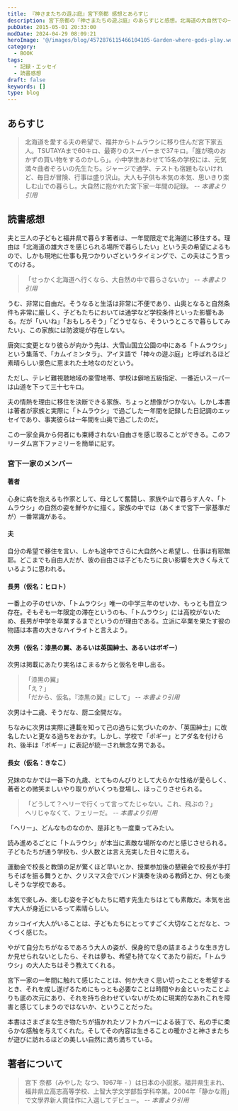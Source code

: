 ```yaml
---
title: 『神さまたちの遊ぶ庭』宮下奈都 感想とあらすじ
description: 宮下奈都の『神さまたちの遊ぶ庭』のあらすじと感想。北海道の大自然での一年間の生活を描いたエッセイで、家族の自由な暮らしと自然の美しさを綴る。カバーの絵も素敵な素晴ら素晴らしい一冊。
pubDate: 2015-05-01 20:33:00
modDate: 2024-04-29 08:09:21
heroImage: '@/images/blog/4572876115466104105-Garden-where-gods-play.webp'
category:
  - BOOK
tags:
  - 記録・エッセイ
  - 読書感想
draft: false
keywords: []
type: blog
---
```


## あらすじ

> 北海道を愛する夫の希望で、福井からトムラウシに移り住んだ宮下家五人。TSUTAYAまで60キロ、最寄りのスーパーまで37キロ。「誰が晩のおかずの買い物をするのかしら」。小中学生あわせて15名の学校には、元気満々曲者ぞろいの先生たち。ジャージで通学、テストも宿題もないけれど、毎日が冒険、行事は盛り沢山。大人も子供も本気の本気、思いきり楽しむ山での暮らし。大自然に抱かれた宮下家一年間の記録。 <cite>-- 本書より引用</cite>

## 読書感想

夫と三人の子どもと福井県で暮らす著者は、一年間限定で北海道に移住する。理由は「北海道の雄大さを感じられる場所で暮らしたい」という夫の希望によるもので、しかも現地に仕事も見つかりいざというタイミングで、この夫はこう言ってのける。

> 「せっかく北海道へ行くなら、大自然の中で暮らさないか」 <cite>-- 本書より引用</cite>

うむ、非常に自由だ。そうなると生活は非常に不便であり、山奥となると自然条件も非常に厳しく、子どもたちにおいては通学など学校条件といった影響もある。だが「いいね」「おもしろそう」「どうせなら、そういうところで暮らしてみたい」、この家族には防波堤が存在しない。

唐突に変更となり彼らが向かう先は、大雪山国立公園の中にある「トムラウシ」という集落で、「カムイミンタラ」、アイヌ語で「神々の遊ぶ庭」と呼ばれるほど素晴らしい景色に恵まれた土地なのだという。

ただし、テレビ難視聴地域の豪雪地帯、学校は僻地五級指定、一番近いスーパーは山道を下って三十七キロ。

夫の情熱を理由に移住を決断できる家族、ちょっと想像がつかない。しかし本書は著者が家族と実際に「トムラウシ」で過ごした一年間を記録した日記調のエッセイであり、事実彼らは一年間を山奥で過ごしたのだ。

この一家全員から何者にも束縛されない自由さを感じ取ることができる。このフリーダム宮下ファミリーを簡単に記す。

### 宮下一家のメンバー

#### 著者

心身に病を抱えるも作家として、母として奮闘し、家族や山で暮らす人々、「トムラウシ」の自然の姿を鮮やかに描く。家族の中では（あくまで宮下一家基準だが）一番常識がある。

#### 夫

自分の希望で移住を言い、しかも途中でさらに大自然へと希望し、仕事は有耶無耶。どこまでも自由人だが、彼の自由さは子どもたちに良い影響を大きく与えているように思われる。

#### 長男（仮名：ヒロト）

一番上の子のせいか、「トムラウシ」唯一の中学三年のせいか、もっとも目立つ存在。そもそも一年限定の滞在というのも、「トムラウシ」には高校がないため、長男が中学を卒業するまでというのが理由である。立派に卒業を果たす彼の物語は本書の大きなハイライトと言えよう。

#### 次男（仮名：漆黒の翼、あるいは英国紳士、あるいはボギー）

次男は掲載にあたり実名はこまるからと仮名を申し出る。

> 「漆黒の翼」<br />
> 「え？」<br />
> 「だから、仮名。『漆黒の翼』にして」 <cite>-- 本書より引用</cite>

次男は十二歳、そうだな、厨二全開だな。

ちなみに次男は実際に連載を知って己の過ちに気づいたのか、「英国紳士」に改名したいと更なる過ちをおかす。しかし、学校で「ボギー」とアダ名を付けられ、後半は「ボギー」に表記が統一され無念な男である。

#### 長女（仮名：きなこ）

兄妹のなかでは一番下の九歳、とてものんびりとして大らかな性格が愛らしく、著者との微笑ましいやり取りがいくつも登場し、ほっこりさせられる。

> 「どうして？ヘリーで行くって言ってたじゃない。これ、飛ぶの？」<br />
> ヘリじゃなくて、フェリーだ。 <cite>-- 本書より引用</cite>

「ヘリー」、どんなものなのか、是非とも一度乗ってみたい。

読み進めるごとに「トムラウシ」が本当に素敵な場所なのだと感じさせられる。子どもたちが通う学校も、少人数とは言え充実した日々に思える。

運動会で校長と教頭の足が驚くほど早いとか、授業参加後の懇親会で校長が手打ちそばを振る舞うとか、クリスマス会でバンド演奏を決める教師とか、何とも楽しそうな学校である。

本気で楽しみ、楽しむ姿を子どもたちに晒す先生たちはとても素敵だ。本気を出す大人が身近にいるって素晴らしい。

カッコイイ大人がいることは、子どもたちにとってすごく大切なことだなと、つくづく感じた。

やがて自分たちがなるであろう大人の姿が、保身的で息の詰まるような生き方しか見せられないとしたら、それは夢も、希望も持てなくてあたり前だ。「トムラウシ」の大人たちはそう教えてくれる。

宮下一家の一年間に触れて感じたことは、何か大きく思い切ったことを希望するとき、それを成し遂げるためにもっとも必要なことは時間やお金といったことよりも底の次元にあり、それを持ち合わせていないがために現実的なあれこれを障害と感じてしまうのではないか、ということだった。

本書はさまざまな生き物たちが描かれたソフトカバーによる装丁で、私の手に柔らかな感触を与えてくれた。そしてその内容は生きることの暖かさと神さまたちが遊びに訪れるほどの美しい自然に満ち満ちている。

<div class='not-prose'>
  <div data-vc_mylinkbox_id='886766444'></div>
</div>

## 著者について

> 宮下 奈都（みやした なつ、1967年 - ）は日本の小説家。福井県生まれ、福井県立高志高等学校、上智大学文学部哲学科卒業。2004年「静かな雨」で文學界新人賞佳作に入選してデビュー。 <cite>-- 本書より引用</cite>
